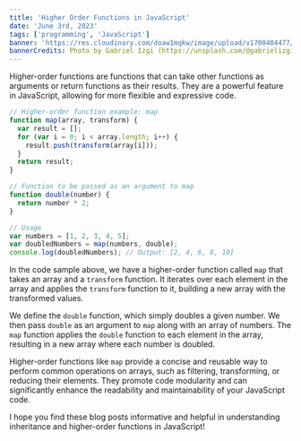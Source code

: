 ```yaml
---
title: 'Higher Order Functions in JavaScript'
date: 'June 3rd, 2023'
tags: ['programming', 'JavaScript']
banner: 'https://res.cloudinary.com/doaw1mqkw/image/upload/v1700404477/toukhy/gabriel-izgi-cfQEO_1S0Rs-unsplash-compressed_fnv3oe.jpg'
bannerCredits: Photo by Gabriel Izgi (https://unsplash.com/@gabrielizgi)
---
```


Higher-order functions are functions that can take other functions as arguments or return functions as their results. They are a powerful feature in JavaScript, allowing for more flexible and expressive code.

```javascript
// Higher-order function example: map
function map(array, transform) {
  var result = [];
  for (var i = 0; i < array.length; i++) {
    result.push(transform(array[i]));
  }
  return result;
}

// Function to be passed as an argument to map
function double(number) {
  return number * 2;
}

// Usage
var numbers = [1, 2, 3, 4, 5];
var doubledNumbers = map(numbers, double);
console.log(doubledNumbers); // Output: [2, 4, 6, 8, 10]
```

In the code sample above, we have a higher-order function called `map` that takes an array and a `transform` function. It iterates over each element in the array and applies the `transform` function to it, building a new array with the transformed values.

We define the `double` function, which simply doubles a given number. We then pass `double` as an argument to `map` along with an array of numbers. The `map` function applies the `double` function to each element in the array, resulting in a new array where each number is doubled.

Higher-order functions like `map` provide a concise and reusable way to perform common operations on arrays, such as filtering, transforming, or reducing their elements. They promote code modularity and can significantly enhance the readability and maintainability of your JavaScript code.

I hope you find these blog posts informative and helpful in understanding inheritance and higher-order functions in JavaScript!
